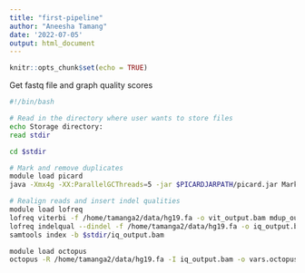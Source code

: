 ```yaml
---
title: "first-pipeline"
author: "Aneesha Tamang"
date: '2022-07-05'
output: html_document
---
```


```r
knitr::opts_chunk$set(echo = TRUE)
```

Get fastq file and graph quality scores
```bash
#!/bin/bash

# Read in the directory where user wants to store files
echo Storage directory:
read stdir

cd $stdir

# Mark and remove duplicates
module load picard
java -Xmx4g -XX:ParallelGCThreads=5 -jar $PICARDJARPATH/picard.jar MarkDuplicates -I /data/tamanga2/RajagopalLabTemp/MTS-T1002.bam -O mdup_output.bam -M metrics.txt -REMOVE_DUPLICATES TRUE

# Realign reads and insert indel qualities
module load lofreq
lofreq viterbi -f /home/tamanga2/data/hg19.fa -o vit_output.bam mdup_output.bam
lofreq indelqual --dindel -f /home/tamanga2/data/hg19.fa -o iq_output.bam vit_output.bam
samtools index -b $stdir/iq_output.bam

module load octopus
octopus -R /home/tamanga2/data/hg19.fa -I iq_output.bam -o vars.octopus.vcf.gz -C cancer
```
